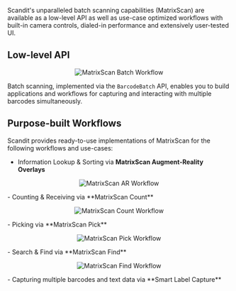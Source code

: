 Scandit's unparalleled batch scanning capabilities (MatrixScan) are available as a low-level API as well as use-case optimized workflows with built-in camera controls, dialed-in performance and extensively user-tested UI.

## Low-level API

<p align="center">
  <img src="/img/batch-scanning/MatrixScanBatch.gif" alt="MatrixScan Batch Workflow" />
</p>

Batch scanning, implemented via the `BarcodeBatch` API, enables you to build applications and workflows for capturing and interacting with multiple barcodes simultaneously.

## Purpose-built Workflows

Scandit provides ready-to-use implementations of MatrixScan for the following workflows and use-cases:

- Information Lookup & Sorting via **MatrixScan Augment-Reality Overlays**
<p align="center">
  <img src="/img/batch-scanning/MatrixScanAR1.gif" alt="MatrixScan AR Workflow" />
</p>
- Counting & Receiving via **MatrixScan Count**
<p align="center">
  <img src="/img/batch-scanning/MatrixScanCount.gif" alt="MatrixScan Count Workflow" />
</p>
- Picking via **MatrixScan Pick**
<p align="center">
  <img src="/img/batch-scanning/MatrixScanPick.gif" alt="MatrixScan Pick Workflow" />
</p>
- Search & Find via **MatrixScan Find**
<p align="center">
  <img src="/img/batch-scanning/MatrixScanFind.gif" alt="MatrixScan Find Workflow" />
</p>
- Capturing multiple barcodes and text data via **Smart Label Capture**
